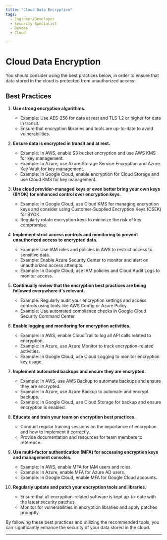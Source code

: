 ```yaml
---
title: "Cloud Data Encryption"
tags:
  - Engineer/Developer
  - Security Specialist
  - Devops
  - Cloud

---
```



<TagProvider>
<TagFilter />

# Cloud Data Encryption

<TagList tags={frontmatter.tags} />
<AttributionList contributors={frontmatter.contributors} />

You should consider using the best practices below, in order to ensure that data stored in the cloud
is protected from unauthorized access:

## Best Practices

1. **Use strong encryption algorithms.**
   - Example: Use AES-256 for data at rest and TLS 1.2 or higher for data in transit.
   - Ensure that encryption libraries and tools are up-to-date to avoid vulnerabilities.

2. **Ensure data is encrypted in transit and at rest.**
   - Example: In AWS, enable S3 bucket encryption and use AWS KMS for key management.
   - Example: In Azure, use Azure Storage Service Encryption and Azure Key Vault for key management.
   - Example: In Google Cloud, enable encryption for Cloud Storage and use Cloud KMS for key management.

3. **Use cloud provider-managed keys or even better bring your own keys (BYOK) for enhanced control over encryption keys.**
   - Example: In Google Cloud, use Cloud KMS for managing encryption keys and consider using Customer-Supplied Encryption Keys (CSEK) for BYOK.
   - Regularly rotate encryption keys to minimize the risk of key compromise.

4. **Implement strict access controls and monitoring to prevent unauthorized access to encrypted data.**
   - Example: Use IAM roles and policies in AWS to restrict access to sensitive data.
   - Example: Enable Azure Security Center to monitor and alert on unauthorized access attempts.
   - Example: In Google Cloud, use IAM policies and Cloud Audit Logs to monitor access.

5. **Continually review that the encryption best practices are being followed everywhere it's relevant.**
   - Example: Regularly audit your encryption settings and access controls using tools like AWS Config or Azure Policy.
   - Example: Use automated compliance checks in Google Cloud Security Command Center.

6. **Enable logging and monitoring for encryption activities.**
   - Example: In AWS, enable CloudTrail to log all API calls related to encryption.
   - Example: In Azure, use Azure Monitor to track encryption-related activities.
   - Example: In Google Cloud, use Cloud Logging to monitor encryption key usage.

7. **Implement automated backups and ensure they are encrypted.**
   - Example: In AWS, use AWS Backup to automate backups and ensure they are encrypted.
   - Example: In Azure, use Azure Backup to automate and encrypt backups.
   - Example: In Google Cloud, use Cloud Storage for backup and ensure encryption is enabled.

8. **Educate and train your team on encryption best practices.**
   - Conduct regular training sessions on the importance of encryption and how to implement it correctly.
   - Provide documentation and resources for team members to reference.

9. **Use multi-factor authentication (MFA) for accessing encryption keys and management consoles.**
   - Example: In AWS, enable MFA for IAM users and roles.
   - Example: In Azure, enable MFA for Azure AD users.
   - Example: In Google Cloud, enable MFA for Google Cloud accounts.

10. **Regularly update and patch your encryption tools and libraries.**
    - Ensure that all encryption-related software is kept up-to-date with the latest security patches.
    - Monitor for vulnerabilities in encryption libraries and apply patches promptly.

By following these best practices and utilizing the recommended tools, you can significantly enhance the security of your data stored in the cloud.

---

</TagProvider>
<ContributeFooter />